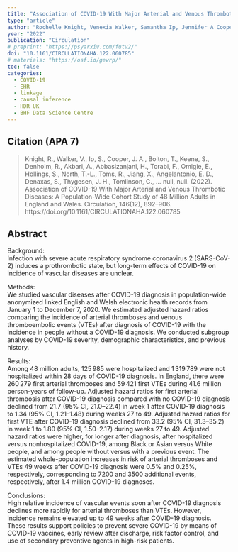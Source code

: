 ```yaml
---
title: "Association of COVID-19 With Major Arterial and Venous Thrombotic Diseases: A Population-Wide Cohort Study of 48 Million Adults in England and Wales"
type: "article"
author: "Rochelle Knight, Venexia Walker, Samantha Ip, Jennifer A Cooper, Thomas Bolton, Spencer Keene, Rachel Denholm, Ashley Akbari, Hoda Abbasizanjani, Fatemeh Torabi, Efosa Omigie, Sam Hollings, Teri-Louise North, Renin Toms, Xiyun Jiang, Emanuele Di Angelantonio, Spiros Denaxas, Johan H Thygesen, admin, Ben Bray, Craig J Smith, Mark Barber, Kamlesh Khunti, George Davey Smith, Nishi Chaturvedi, Cathie Sudlow, William N Whiteley, Angela M Wood, Jonathan A C Sterne, CVD-COVID-UK/COVID-IMPACT consortium, Longitudinal Health and Wellbeing COVID-19 National Core Study"
year: "2022"
publication: "Circulation"
# preprint: "https://psyarxiv.com/futv2/"
doi: "10.1161/CIRCULATIONAHA.122.060785"
# materials: "https://osf.io/gewrp/"
toc: false
categories:
  - COVID-19
  - EHR
  - linkage
  - causal inference
  - HDR UK
  - BHF Data Science Centre
---
```


## Citation (APA 7)

> Knight, R., Walker, V., Ip, S., Cooper, J. A., Bolton, T., Keene, S., Denholm, R., Akbari, A., Abbasizanjani, H., Torabi, F., Omigie, E., Hollings, S., North, T.-L., Toms, R., Jiang, X., Angelantonio, E. D., Denaxas, S., Thygesen, J. H., Tomlinson, C., … null,  null. (2022). Association of COVID-19 With Major Arterial and Venous Thrombotic Diseases: A Population-Wide Cohort Study of 48 Million Adults in England and Wales. Circulation, 146(12), 892–906. https://doi.org/10.1161/CIRCULATIONAHA.122.060785



 
## Abstract

Background:  
Infection with severe acute respiratory syndrome coronavirus 2 (SARS-CoV-2) induces a prothrombotic state, but long-term effects of COVID-19 on incidence of vascular diseases are unclear.  

Methods:  
We studied vascular diseases after COVID-19 diagnosis in population-wide anonymized linked English and Welsh electronic health records from January 1 to December 7, 2020. We estimated adjusted hazard ratios comparing the incidence of arterial thromboses and venous thromboembolic events (VTEs) after diagnosis of COVID-19 with the incidence in people without a COVID-19 diagnosis. We conducted subgroup analyses by COVID-19 severity, demographic characteristics, and previous history.  

Results:  
Among 48 million adults, 125 985 were hospitalized and 1 319 789 were not hospitalized within 28 days of COVID-19 diagnosis. In England, there were 260 279 first arterial thromboses and 59 421 first VTEs during 41.6 million person-years of follow-up. Adjusted hazard ratios for first arterial thrombosis after COVID-19 diagnosis compared with no COVID-19 diagnosis declined from 21.7 (95% CI, 21.0–22.4) in week 1 after COVID-19 diagnosis to 1.34 (95% CI, 1.21–1.48) during weeks 27 to 49. Adjusted hazard ratios for first VTE after COVID-19 diagnosis declined from 33.2 (95% CI, 31.3–35.2) in week 1 to 1.80 (95% CI, 1.50–2.17) during weeks 27 to 49. Adjusted hazard ratios were higher, for longer after diagnosis, after hospitalized versus nonhospitalized COVID-19, among Black or Asian versus White people, and among people without versus with a previous event. The estimated whole-population increases in risk of arterial thromboses and VTEs 49 weeks after COVID-19 diagnosis were 0.5% and 0.25%, respectively, corresponding to 7200 and 3500 additional events, respectively, after 1.4 million COVID-19 diagnoses.  

Conclusions:  
High relative incidence of vascular events soon after COVID-19 diagnosis declines more rapidly for arterial thromboses than VTEs. However, incidence remains elevated up to 49 weeks after COVID-19 diagnosis. These results support policies to prevent severe COVID-19 by means of COVID-19 vaccines, early review after discharge, risk factor control, and use of secondary preventive agents in high-risk patients.  